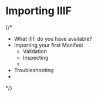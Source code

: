 # Importing IIIF

{/* 

- What IIIF do you have available?
- Importing your first Manifest
    - Validation
    - Inspecting
    - 
- Troubleshooting
- 

*/}